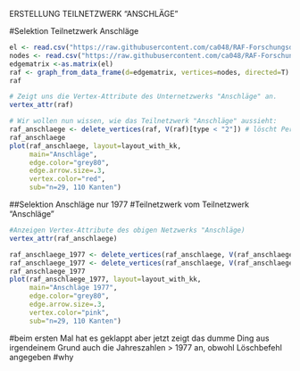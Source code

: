 ERSTELLUNG TEILNETZWERK "ANSCHLÄGE"

#Selektion Teilnetzwerk Anschläge

```{r Teilnetzwerke nach Vertex-Attributen (delete_vertices)}
el <- read.csv("https://raw.githubusercontent.com/ca048/RAF-Forschungsdesign/master/edges.csv", header=T, as.is=T, sep = ",")
nodes <- read.csv("https://raw.githubusercontent.com/ca048/RAF-Forschungsdesign/master/nodes.csv", header=T, as.is=T, sep = ",")
edgematrix <-as.matrix(el)
raf <- graph_from_data_frame(d=edgematrix, vertices=nodes, directed=T)
raf

# Zeigt uns die Vertex-Attribute des Unternetzwerks "Anschläge" an.
vertex_attr(raf)

# Wir wollen nun wissen, wie das Teilnetzwerk "Anschläge" aussieht:
raf_anschlaege <- delete_vertices(raf, V(raf)[type < "2"]) # löscht Personen
raf_anschlaege
plot(raf_anschlaege, layout=layout_with_kk,
     main="Anschläge",
     edge.color="grey80",
     edge.arrow.size=.3,
     vertex.color="red",
     sub="n=29, 110 Kanten")
```
##Selektion Anschläge nur 1977
#Teilnetzwerk vom Teilnetzwerk "Anschläge"
```{r delete_vertices, exercise=TRUE, exercise.lines = 15}

#Anzeigen Vertex-Attribute des obigen Netzwerks "Anschläge)
vertex_attr(raf_anschlaege)

raf_anschlaege_1977 <- delete_vertices(raf_anschlaege, V(raf_anschlaege)[year > "1977"])
raf_anschlaege_1977 <- delete_vertices(raf_anschlaege, V(raf_anschlaege)[year < "1977"])
raf_anschlaege_1977
plot(raf_anschlaege_1977, layout=layout_with_kk,
     main="Anschläge 1977",
     edge.color="grey80",
     edge.arrow.size=.3,
     vertex.color="pink",
     sub="n=29, 110 Kanten")
```
#beim ersten Mal hat es geklappt aber jetzt zeigt das dumme Ding aus irgendeinem Grund auch die Jahreszahlen > 1977 an, obwohl Löschbefehl angegeben
#why